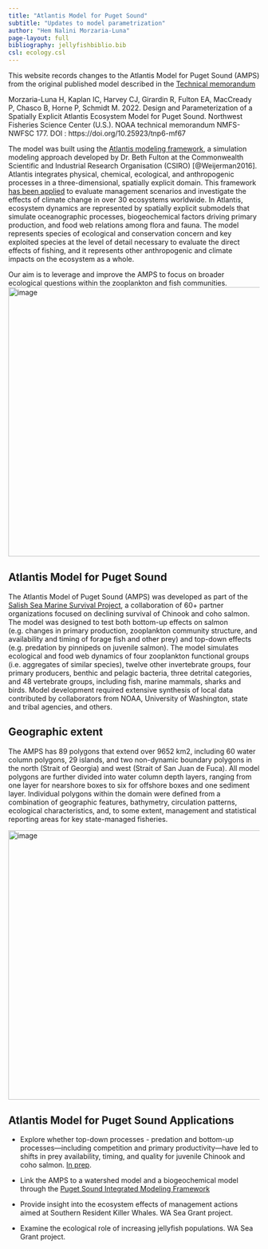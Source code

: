 ```yaml
---
title: "Atlantis Model for Puget Sound"
subtitle: "Updates to model parametrization"
author: "Hem Nalini Morzaria-Luna"
page-layout: full
bibliography: jellyfishbiblio.bib
csl: ecology.csl
---
```


This website records changes to the Atlantis Model for Puget Sound (AMPS) from the original published model described in the [Technical memorandum](https://repository.library.noaa.gov/view/noaa/40463)

Morzaria-Luna H, Kaplan IC, Harvey CJ, Girardin R, Fulton EA, MacCready P, Chasco B, Horne P, Schmidt M. 2022. Design and Parameterization of a Spatially Explicit Atlantis Ecosystem Model for Puget Sound. Northwest Fisheries Science Center (U.S.). NOAA technical memorandum NMFS-NWFSC 177. DOI : https://doi.org/10.25923/tnp6-mf67

The model was built using the [Atlantis modeling framework](https://research.csiro.au/atlantis/), a simulation modeling approach developed by Dr. Beth Fulton at the Commonwealth Scientific and Industrial Research Organisation (CSIRO) [@Weijerman2016]. Atlantis integrates physical, chemical, ecological, and anthropogenic processes in a three-dimensional, spatially explicit domain. This framework [has been applied](https://besjournals.onlinelibrary.wiley.com/doi/full/10.1111/2041-210X.13272) to evaluate management scenarios and investigate the effects of climate change in over 30 ecosystems worldwide. In Atlantis, ecosystem dynamics are represented by spatially explicit submodels that simulate oceanographic processes, biogeochemical factors driving primary production, and food web relations among flora and fauna. The model represents species of ecological and conservation concern and key exploited species at the level of detail necessary to evaluate the direct effects of fishing, and it represents other anthropogenic and climate impacts on the ecosystem as a whole. 

Our aim is to leverage and improve the AMPS to focus on broader ecological questions within the zooplankton and fish communities.
<img width="540" alt="image" src="https://user-images.githubusercontent.com/11339490/204617539-235ae7c8-d26b-42dc-bd3e-d89b729715ad.png">

## Atlantis Model for Puget Sound
The Atlantis Model of Puget Sound (AMPS) was developed as part of the [Salish Sea Marine Survival Project](https://marinesurvivalproject.com/), a collaboration of 60+ partner organizations focused on declining survival of Chinook and coho salmon. The model was designed to test both bottom-up effects on salmon (e.g. changes in primary production, zooplankton community structure, and availability and timing of forage fish and other prey) and top-down effects (e.g. predation by pinnipeds on juvenile salmon).  The model simulates ecological and food web dynamics of four zooplankton functional groups (i.e. aggregates of similar species), twelve other invertebrate groups, four primary producers, benthic and pelagic bacteria, three detrital categories, and 48 vertebrate groups, including fish, marine mammals, sharks and birds. Model development required extensive synthesis of local data contributed by collaborators from NOAA, University of Washington, state and tribal agencies, and others. 

## Geographic extent
The AMPS has 89 polygons that extend over 9652 km2, including 60 water column polygons, 29 islands, and two non-dynamic boundary polygons in the north (Strait of Georgia) and west (Strait of San Juan de Fuca). All model polygons are further divided into water column depth layers, ranging from one layer for nearshore boxes to six for offshore boxes and one sediment layer. Individual polygons within the domain were defined from a combination of geographic features, bathymetry, circulation patterns, ecological characteristics, and, to some extent, management and statistical reporting areas for key state-managed fisheries.

<img width="540" alt="image" src= "https://user-images.githubusercontent.com/11339490/204620348-9c925002-00f2-480e-91e1-81cbab15154f.png">

## Atlantis Model for Puget Sound Applications

* Explore whether top-down processes - predation and bottom-up processes—including competition and primary productivity—have led to shifts in prey availability, timing, and quality for juvenile Chinook and coho salmon. [In prep](https://hmorzaria.github.io/pssalmonsurvival/). 

* Link the AMPS to a watershed model and a biogeochemical model through the [Puget Sound Integrated Modeling Framework](https://www.pugetsoundinstitute.org/about/pugetsoundmodeling/)

* Provide insight into the ecosystem effects of management actions aimed at Southern Resident Killer Whales. WA Sea Grant project.

* Examine the ecological role of increasing jellyfish populations. WA Sea Grant project.

